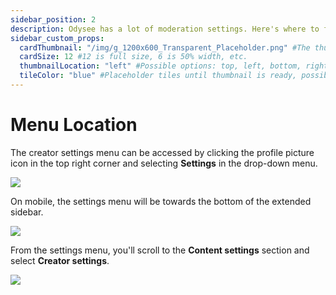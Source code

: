 ---
sidebar_position: 2
description: Odysee has a lot of moderation settings. Here's where to find them.
sidebar_custom_props:
  cardThumbnail: "/img/g_1200x600_Transparent_Placeholder.png" #The thumbnail on the category card.
  cardSize: 12 #12 is full size, 6 is 50% width, etc.
  thumbnailLocation: "left" #Possible options: top, left, bottom, right, none
  tileColor: "blue" #Placeholder tiles until thumbnail is ready, possible options: blue, cream, darkpurple, lightpurple, mauve, orange, pink, none
---

# Menu Location

The creator settings menu can be accessed by clicking the profile picture icon in the top right corner and selecting **Settings** in the drop-down menu.

![](/img/en/category-moderation10.png)

On mobile, the settings menu will be towards the bottom of the extended sidebar.

![](/img/en/category-moderation2.png)

From the settings menu, you'll scroll to the **Content settings** section and select **Creator settings**.

![](/img/en/category-moderation3.png)
